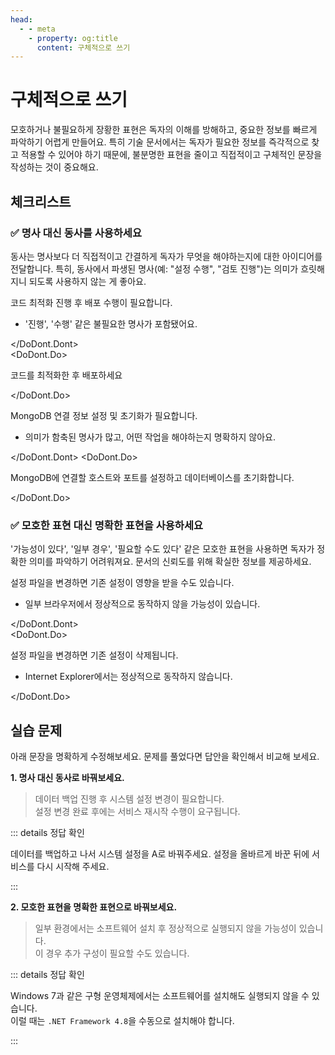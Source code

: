 ```yaml
---
head:
  - - meta
    - property: og:title
      content: 구체적으로 쓰기
---
```



# 구체적으로 쓰기

모호하거나 불필요하게 장황한 표현은 독자의 이해를 방해하고, 중요한 정보를 빠르게 파악하기 어렵게 만들어요. 특히 기술 문서에서는 독자가 필요한 정보를 즉각적으로 찾고 적용할 수 있어야 하기 때문에, 불분명한 표현을 줄이고 직접적이고 구체적인 문장을 작성하는 것이 중요해요.

## 체크리스트

### ✅ 명사 대신 동사를 사용하세요

동사는 명사보다 더 직접적이고 간결하게 독자가 무엇을 해야하는지에 대한 아이디어를 전달합니다. 특히, 동사에서 파생된 명사(예: "설정 수행", "검토 진행")는 의미가 흐릿해지니 되도록 사용하지 않는 게 좋아요.

<DoDont>
<DoDont.Dont>

코드 최적화 진행 후 배포 수행이 필요합니다.

- '진행', '수행' 같은 불필요한 명사가 포함됐어요.

</DoDont.Dont>  
<DoDont.Do>

코드를 최적화한 후 배포하세요

</DoDont.Do>
</DoDont>

<DoDont>
<DoDont.Dont>

MongoDB 연결 정보 설정 및 초기화가 필요합니다.

- 의미가 함축된 명사가 많고, 어떤 작업을 해야하는지 명확하지 않아요.

</DoDont.Dont>
<DoDont.Do>

MongoDB에 연결할 호스트와 포트를 설정하고 데이터베이스를 초기화합니다.

</DoDont.Do>
</DoDont>

### ✅ 모호한 표현 대신 명확한 표현을 사용하세요

'가능성이 있다', '일부 경우', '필요할 수도 있다' 같은 모호한 표현을 사용하면 독자가 정확한 의미를 파악하기 어려워져요. 문서의 신뢰도를 위해 확실한 정보를 제공하세요.

<DoDont>
<DoDont.Dont>

설정 파일을 변경하면 기존 설정이 영향을 받을 수도 있습니다.

- 일부 브라우저에서 정상적으로 동작하지 않을 가능성이 있습니다.

</DoDont.Dont>  
<DoDont.Do>

설정 파일을 변경하면 기존 설정이 삭제됩니다.

- Internet Explorer에서는 정상적으로 동작하지 않습니다.

</DoDont.Do>
</DoDont>

## 실습 문제

아래 문장을 명확하게 수정해보세요. 문제를 풀었다면 답안을 확인해서 비교해 보세요.

**1. 명사 대신 동사로 바꿔보세요.**

> 데이터 백업 진행 후 시스템 설정 변경이 필요합니다.  
> 설정 변경 완료 후에는 서비스 재시작 수행이 요구됩니다.

::: details 정답 확인

데이터를 백업하고 나서 시스템 설정을 A로 바꿔주세요.
설정을 올바르게 바꾼 뒤에 서비스를 다시 시작해 주세요.

:::

**2. 모호한 표현을 명확한 표현으로 바꿔보세요.**

> 일부 환경에서는 소프트웨어 설치 후 정상적으로 실행되지 않을 가능성이 있습니다.  
> 이 경우 추가 구성이 필요할 수도 있습니다.

::: details 정답 확인

Windows 7과 같은 구형 운영체제에서는 소프트웨어를 설치해도 실행되지 않을 수 있습니다.  
이럴 때는 `.NET Framework 4.8`을 수동으로 설치해야 합니다.

:::
